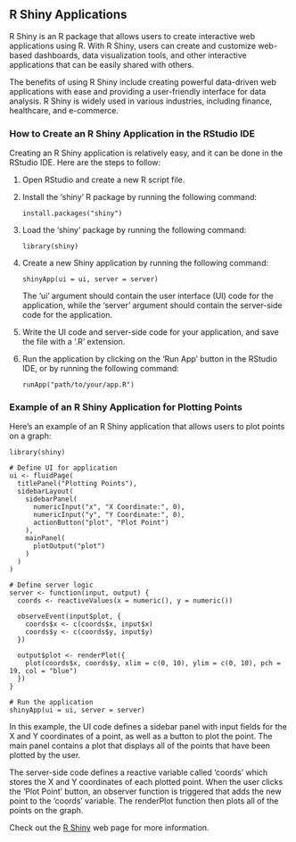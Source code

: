 ## R Shiny Applications

R Shiny is an R package that allows users to create interactive web applications using R. With R Shiny, users can create and customize web-based dashboards, data visualization tools, and other interactive applications that can be easily shared with others.

The benefits of using R Shiny include creating powerful data-driven web applications with ease and providing a user-friendly interface for data analysis. R Shiny is widely used in various industries, including finance, healthcare, and e-commerce. 

### How to Create an R Shiny Application in the RStudio IDE {-}

Creating an R Shiny application is relatively easy, and it can be done in the RStudio IDE. Here are the steps to follow:

1. Open RStudio and create a new R script file.
2. Install the 'shiny' R package by running the following command:
    
    `install.packages("shiny")`
    
3. Load the 'shiny' package by running the following command:
    
    `library(shiny)`
    
4. Create a new Shiny application by running the following command:
    
    `shinyApp(ui = ui, server = server)`
    
    The 'ui' argument should contain the user interface (UI) code for the application, while the 'server' argument should contain the server-side code for the application.
    
5. Write the UI code and server-side code for your application, and save the file with a '.R' extension.
6. Run the application by clicking on the 'Run App' button in the RStudio IDE, or by running the following command:
    
    `runApp("path/to/your/app.R")`
    

### Example of an R Shiny Application for Plotting Points {-}

Here's an example of an R Shiny application that allows users to plot points on a graph:

```
library(shiny)

# Define UI for application
ui <- fluidPage(
  titlePanel("Plotting Points"),
  sidebarLayout(
    sidebarPanel(
      numericInput("x", "X Coordinate:", 0),
      numericInput("y", "Y Coordinate:", 0),
      actionButton("plot", "Plot Point")
    ),
    mainPanel(
      plotOutput("plot")
    )
  )
)

# Define server logic
server <- function(input, output) {
  coords <- reactiveValues(x = numeric(), y = numeric())

  observeEvent(input$plot, {
    coords$x <- c(coords$x, input$x)
    coords$y <- c(coords$y, input$y)
  })

  output$plot <- renderPlot({
    plot(coords$x, coords$y, xlim = c(0, 10), ylim = c(0, 10), pch = 19, col = "blue")
  })
}

# Run the application
shinyApp(ui = ui, server = server)

```

In this example, the UI code defines a sidebar panel with input fields for the X and Y coordinates of a point, as well as a button to plot the point. The main panel contains a plot that displays all of the points that have been plotted by the user.

The server-side code defines a reactive variable called 'coords' which stores the X and Y coordinates of each plotted point. When the user clicks the 'Plot Point' button, an observer function is triggered that adds the new point to the 'coords' variable. The renderPlot function then plots all of the points on the graph.

Check out the [R Shiny](https://shiny.rstudio.com/) web page for more information.